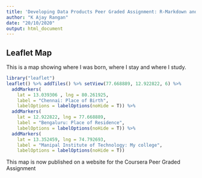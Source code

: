 ---
title: 'Developing Data Products Peer Graded Assignment: R-Markdown and Leaflet'
author: "K Ajay Rangan"
date: "20/10/2020"
output: html_document
---

## Leaflet Map
This is a map showing where I was born, where I stay and where I study.

```{r}
library("leaflet")
leaflet() %>% addTiles() %>% setView(77.668889, 12.922822, 6) %>%
  addMarkers(
    lat = 13.039306 , lng = 80.261925,
    label = "Chennai: Place of Birth",
    labelOptions = labelOptions(noHide = T)) %>%
  addMarkers(
    lat = 12.922822, lng = 77.668889,
    label = "Bengaluru: Place of Residence",
    labelOptions = labelOptions(noHide = T)) %>%
  addMarkers(
    lat = 13.352459, lng = 74.792693,
    label = "Manipal Institute of Technology: My college",
    labelOptions = labelOptions(noHide = T)) 
```

This map is now published on a website for the Coursera Peer Graded Assignment